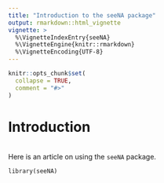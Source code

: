 ```yaml
---
title: "Introduction to the seeNA package"
output: rmarkdown::html_vignette
vignette: >
  %\VignetteIndexEntry{seeNA}
  %\VignetteEngine{knitr::rmarkdown}
  %\VignetteEncoding{UTF-8}
---
```


```r
knitr::opts_chunk$set(
  collapse = TRUE,
  comment = "#>"
)
```

# Introduction
<br>
Here is an article on using the `seeNA` package.
<br>
```
library(seeNA)
```
